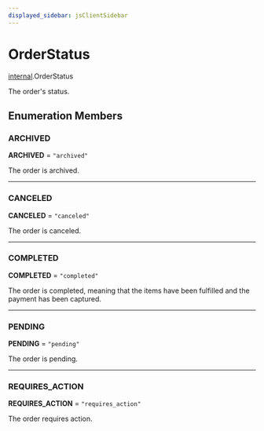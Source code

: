 ```yaml
---
displayed_sidebar: jsClientSidebar
---
```



# OrderStatus

[internal](../../modules/internal.mdx).OrderStatus

The order's status.

## Enumeration Members

### ARCHIVED

 **ARCHIVED** = ``"archived"``

The order is archived.

___

### CANCELED

 **CANCELED** = ``"canceled"``

The order is canceled.

___

### COMPLETED

 **COMPLETED** = ``"completed"``

The order is completed, meaning that
the items have been fulfilled and the payment
has been captured.

___

### PENDING

 **PENDING** = ``"pending"``

The order is pending.

___

### REQUIRES\_ACTION

 **REQUIRES\_ACTION** = ``"requires_action"``

The order requires action.
